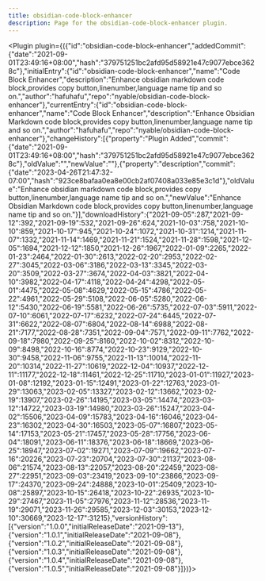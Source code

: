 ---
title: obsidian-code-block-enhancer
description: Page for the obsidian-code-block-enhancer plugin.
---


<Plugin plugin={({"id":"obsidian-code-block-enhancer","addedCommit":{"date":"2021-09-01T23:49:16+08:00","hash":"379751251bc2afd95d58921e47c9077ebce3628c"},"initialEntry":{"id":"obsidian-code-block-enhancer","name":"Code Block Enhancer","description":"Enhance obsidian markdown code block,provides copy button,linenumber,language name tip and so on.","author":"hafuhafu","repo":"nyable/obsidian-code-block-enhancer"},"currentEntry":{"id":"obsidian-code-block-enhancer","name":"Code Block Enhancer","description":"Enhance Obsidian Markdown code block,provides copy button,linenumber,language name tip and so on.","author":"hafuhafu","repo":"nyable/obsidian-code-block-enhancer"},"changeHistory":[{"property":"Plugin Added","commit":{"date":"2021-09-01T23:49:16+08:00","hash":"379751251bc2afd95d58921e47c9077ebce3628c"},"oldValue":"","newValue":""},{"property":"description","commit":{"date":"2023-04-26T21:47:32-07:00","hash":"923ce8bafaa0ea8e00cb2af07408a033e85e3c1d"},"oldValue":"Enhance obsidian markdown code block,provides copy button,linenumber,language name tip and so on.","newValue":"Enhance Obsidian Markdown code block,provides copy button,linenumber,language name tip and so on."}],"downloadHistory":{"2021-09-05":287,"2021-09-12":392,"2021-09-19":532,"2021-09-26":624,"2021-10-03":758,"2021-10-10":859,"2021-10-17":945,"2021-10-24":1072,"2021-10-31":1214,"2021-11-07":1332,"2021-11-14":1469,"2021-11-21":1524,"2021-11-28":1598,"2021-12-05":1694,"2021-12-12":1850,"2021-12-26":1967,"2022-01-09":2265,"2022-01-23":2464,"2022-01-30":2613,"2022-02-20":2953,"2022-02-27":3045,"2022-03-06":3186,"2022-03-13":3345,"2022-03-20":3509,"2022-03-27":3674,"2022-04-03":3821,"2022-04-10":3982,"2022-04-17":4118,"2022-04-24":4298,"2022-05-01":4475,"2022-05-08":4629,"2022-05-15":4786,"2022-05-22":4961,"2022-05-29":5108,"2022-06-05":5280,"2022-06-12":5430,"2022-06-19":5581,"2022-06-26":5735,"2022-07-03":5911,"2022-07-10":6061,"2022-07-17":6232,"2022-07-24":6445,"2022-07-31":6622,"2022-08-07":6804,"2022-08-14":6988,"2022-08-21":7177,"2022-08-28":7351,"2022-09-04":7571,"2022-09-11":7762,"2022-09-18":7980,"2022-09-25":8160,"2022-10-02":8312,"2022-10-09":8498,"2022-10-16":8774,"2022-10-23":9129,"2022-10-30":9458,"2022-11-06":9755,"2022-11-13":10014,"2022-11-20":10314,"2022-11-27":10619,"2022-12-04":10937,"2022-12-11":11177,"2022-12-18":11461,"2022-12-25":11710,"2023-01-01":11927,"2023-01-08":12192,"2023-01-15":12491,"2023-01-22":12763,"2023-01-29":13063,"2023-02-05":13327,"2023-02-12":13662,"2023-02-19":13907,"2023-02-26":14195,"2023-03-05":14474,"2023-03-12":14722,"2023-03-19":14980,"2023-03-26":15247,"2023-04-02":15506,"2023-04-09":15783,"2023-04-16":16046,"2023-04-23":16302,"2023-04-30":16503,"2023-05-07":16807,"2023-05-14":17153,"2023-05-21":17457,"2023-05-28":17756,"2023-06-04":18091,"2023-06-11":18376,"2023-06-18":18669,"2023-06-25":18947,"2023-07-02":19271,"2023-07-09":19662,"2023-07-16":20226,"2023-07-23":20704,"2023-07-30":21137,"2023-08-06":21574,"2023-08-13":22057,"2023-08-20":22459,"2023-08-27":22951,"2023-09-03":23419,"2023-09-10":23866,"2023-09-17":24370,"2023-09-24":24888,"2023-10-01":25409,"2023-10-08":25897,"2023-10-15":26418,"2023-10-22":26935,"2023-10-29":27467,"2023-11-05":27976,"2023-11-12":28536,"2023-11-19":29071,"2023-11-26":29585,"2023-12-03":30153,"2023-12-10":30669,"2023-12-17":31215},"versionHistory":[{"version":"1.0.0","initialReleaseDate":"2021-09-13"},{"version":"1.0.1","initialReleaseDate":"2021-09-08"},{"version":"1.0.2","initialReleaseDate":"2021-09-08"},{"version":"1.0.3","initialReleaseDate":"2021-09-08"},{"version":"1.0.4","initialReleaseDate":"2021-09-08"},{"version":"1.0.5","initialReleaseDate":"2021-09-08"}]})}></Plugin>